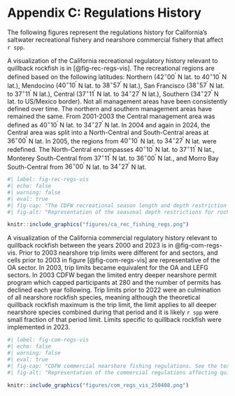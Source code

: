# Appendix C: Regulations History

The following figures represent the regulations history for California's saltwater recreational fishery and nearshore commercial fishery that affect `r spp`.

A visualization of the California recreational regulatory history relevant to quillback rockfish is in [@fig-rec-regs-vis]. The recreational regions are defined based on the following latitudes: Northern ($42^\circ 00^\prime$ N lat. to $40^\circ 10^\prime$ N lat.), Mendocino ($40^\circ 10^\prime$ N lat. to $38^\circ 57^\prime$ N lat.), San Francisco ($38^\circ 57^\prime$ N lat. to $37^\circ 11^\prime$ N lat.), Central ($37^\circ 11^\prime$ N lat. to $34^\circ 27^\prime$ N lat.), Southern ($34^\circ 27^\prime$ N lat. to US/Mexico border). Not all management areas have been consistently defined over time. The northern and southern management areas have remained the same. From 2001-2003 the Central management area was defined as $40^\circ 10^\prime$ N lat. to $34^\circ 27^\prime$ N lat. In 2004 and again in 2024, the Central area was split into a North-Central and South-Central areas at $36^\circ 00^\prime$ N lat. In 2005, the regions from  $40^\circ 10^\prime$ N lat. to $34^\circ 27^\prime$ N lat. were redefined. The North-Central encompasses $40^\circ 10^\prime$ N lat. to $37^\circ 11^\prime$ N lat., Monterey South-Central from $37^\circ 11^\prime$ N lat. to $36^\circ 00^\prime$ N lat., and Morro Bay South-Central from $36^\circ 00^\prime$ N lat. to $34^\circ 27^\prime$ N lat.

\newpage

```r
#| label: fig-rec-regs-vis
#| echo: false 
#| warning: false 
#| eval: true 
#| fig-cap: "The CDFW recreational season length and depth restriction for nearshore rockfish by month from 2000 to 2003. A triangle indicates a regulation change mid-month. See the text for additional information."
#| fig-alt: "Representation of the seasonal depth restrictions for rockfish."

knitr::include_graphics("figures/ca_rec_fishing_regs.png")

```


A visualization of the California commercial regulatory history relevant to quillback rockfish between the years 2000 and 2023 is in @fig-com-regs-vis.  Prior to 2003 nearshore trip limits were different for \gls{lefg} and \gls{oa} sectors, and cells prior to 2003 in figure [@fig-com-regs-vis] are representative of the OA sector. In 2003, trip limits became equivalent for the OA and LEFG sectors. In 2003 CDFW began the limited entry deeper nearshore permit program which capped participants at 280 and the number of permits has declined each year following. Trip limits prior to 2022 were an culmination of all nearshore rockfish species, meaning although the theoretical quillback rockfish maximum is the trip limit, the limit applies to all deeper nearshore species combined during that period and it is likely `r spp` were small fraction of that period limit. Limits specific to quillback rockfish were implemented in 2023.


```r
#| label: fig-com-regs-vis
#| echo: false 
#| warning: false 
#| eval: true 
#| fig-cap: "CDFW commercial nearshore fishing regulations. See the text for additional description."
#| fig-alt: "Representation of the commercial regulations affecting quillback rockfish."

knitr::include_graphics("figures/com_regs_vis_250408.png")

```
